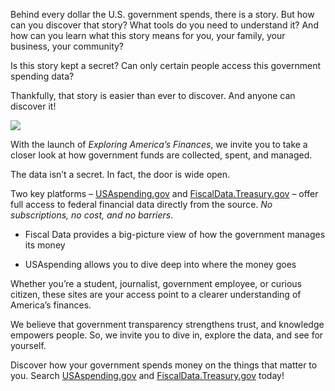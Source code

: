 Behind every dollar the U.S. government spends, there is a story. But how can you discover that story? What tools do you need to understand it? And how can you learn what this story means for you, your family, your business, your community?

Is this story kept a secret? Can only certain people access this government spending data?

Thankfully, that story is easier than ever to discover. And anyone can discover it!

<img src="../../content/featuredContent/images/USAs-FDG Infographic.png" />

With the launch of *Exploring America’s Finances*, we invite you to take a closer look at how government funds are collected, spent, and managed.

The data isn’t a secret. In fact, the door is wide open.

Two key platforms – <a target="_blank" rel="noopener noreferrer" href="https://usaspending.gov">USAspending.gov</a> and <a target="_blank" rel="noopener noreferrer" href="https://fiscaldata.treasury.gov">FiscalData.Treasury.gov</a> – offer full access to federal financial data directly from the source. *No subscriptions, no cost, and no barriers*.

- Fiscal Data provides a big-picture view of how the government manages its money

- USAspending allows you to dive deep into where the money goes

Whether you’re a student, journalist, government employee, or curious citizen, these sites are your access point to a clearer understanding of America’s finances.

We believe that government transparency strengthens trust, and knowledge empowers people. So, we invite you to dive in, explore the data, and see for yourself.

Discover how your government spends money on the things that matter to you. Search <a target="_blank" rel="noopener noreferrer" href="https://usaspending.gov">USAspending.gov</a> and <a target="_blank" rel="noopener noreferrer" href="https://fiscaldata.treasury.gov">FiscalData.Treasury.gov</a> today!